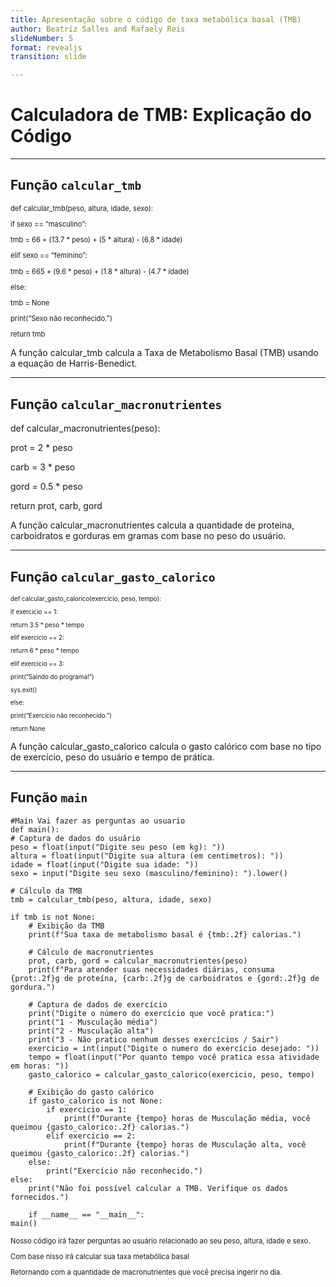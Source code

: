 ```yaml
---
title: Apresentação sobre o código de taxa metabólica basal (TMB)
author: Beatriz Salles and Rafaely Reis
slideNumber: 5
format: revealjs
transition: slide

---
```


# Calculadora de TMB: Explicação do Código

---

## Função `calcular_tmb`

<div style="font-size: 0.8em;">
def calcular_tmb(peso, altura, idade, sexo): <p>
    if sexo == "masculino": <p>
        tmb = 66 + (13.7 * peso) + (5 * altura) - (6.8 * idade) <p>
    elif sexo == "feminino":<p>
        tmb = 665 + (9.6 * peso) + (1.8 * altura) - (4.7 * idade)<p>
    else: <p>
        tmb = None <p>
        print("Sexo não reconhecido.") <p>
    return tmb <p>
</div>

<p>A função calcular_tmb calcula a Taxa de Metabolismo Basal (TMB) usando a equação de Harris-Benedict.

---

## Função `calcular_macronutrientes`

 def calcular_macronutrientes(peso): <p>
    prot = 2 * peso <p>
    carb = 3 * peso <p>
    gord = 0.5 * peso <p>
    return prot, carb, gord <p>
<p>

A função calcular_macronutrientes calcula a quantidade de proteína, carboidratos e gorduras em gramas com base no peso do usuário.

---

## Função `calcular_gasto_calorico`

<div style="font-size: 0.7em;">
def calcular_gasto_calorico(exercicio, peso, tempo): <p>
    if exercicio == 1: <p>
        return 3.5 * peso * tempo <p>
    elif exercicio == 2: <p>
        return 6 * peso * tempo <p>
    elif exercicio == 3: <p>
        print("Saindo do programa!") <p>
        sys.exit() <p>
    else: <p>
        print("Exercício não reconhecido.") <p>
        return None <p>
</div>
<p>
A função calcular_gasto_calorico calcula o gasto calórico com base no tipo de exercício, peso do usuário e tempo de prática.

---

## Função `main`

    #Main Vai fazer as perguntas ao usuario
    def main():
    # Captura de dados do usuário
    peso = float(input("Digite seu peso (em kg): "))
    altura = float(input("Digite sua altura (em centimetros): "))
    idade = float(input("Digite sua idade: "))
    sexo = input("Digite seu sexo (masculino/feminino): ").lower()

    # Cálculo da TMB
    tmb = calcular_tmb(peso, altura, idade, sexo)

    if tmb is not None:
        # Exibição da TMB
        print(f"Sua taxa de metabolismo basal é {tmb:.2f} calorias.")

        # Cálculo de macronutrientes
        prot, carb, gord = calcular_macronutrientes(peso)
        print(f"Para atender suas necessidades diárias, consuma {prot:.2f}g de proteína, {carb:.2f}g de carboidratos e {gord:.2f}g de gordura.")

        # Captura de dados de exercício
        print("Digite o número do exercício que você pratica:")
        print("1 - Musculação média")
        print("2 - Musculação alta")
        print("3 - Não pratico nenhum desses exercícios / Sair")
        exercicio = int(input("Digite o numero do exercício desejado: "))
        tempo = float(input("Por quanto tempo você pratica essa atividade em horas: "))
        gasto_calorico = calcular_gasto_calorico(exercicio, peso, tempo)

        # Exibição do gasto calórico
        if gasto_calorico is not None:
            if exercicio == 1:
                print(f"Durante {tempo} horas de Musculação média, você queimou {gasto_calorico:.2f} calorias.")
            elif exercicio == 2:
                print(f"Durante {tempo} horas de Musculação alta, você queimou {gasto_calorico:.2f} calorias.")
        else:
            print("Exercício não reconhecido.")
    else:
        print("Não foi possível calcular a TMB. Verifique os dados fornecidos.")

        if __name__ == "__main__":
    main()

<div style="font-size: 0.8em;">
Nosso código irá fazer perguntas ao usuário relacionado ao seu peso, altura, idade e sexo. <p>
Com base nisso irá calcular sua taxa metabólica basal<p>
Retornando com a quantidade de macronutrientes que você precisa ingerir no dia. <p>
</div>


